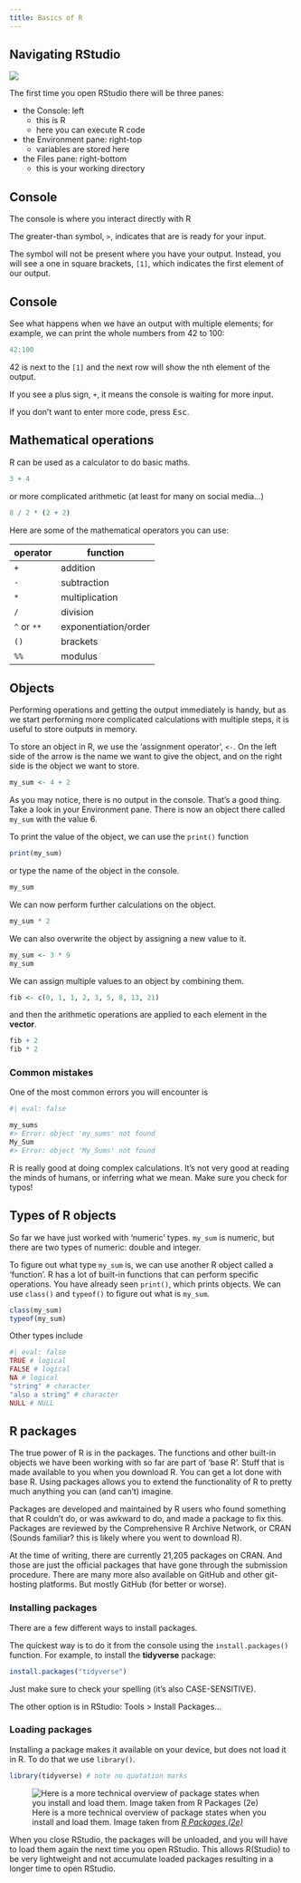 ```yaml
---
title: Basics of R
---
```


## Navigating RStudio 

![](/images/fresh-rstudio.png)

The first time you open RStudio there will be three panes:

- the Console: left
  + this is R
  + here you can execute R code
- the Environment pane: right-top
  + variables are stored here
- the Files pane: right-bottom
  + this is your working directory


## Console

The console is where you interact directly with R

The greater-than symbol, `>`, indicates that are is ready for your
input.

The symbol will not be present where you have your
output. Instead, you will see a one in square brackets, `[1]`,
which indicates the first element of our output.

## Console {.smaller}

See what happens when we have an output with multiple elements; for example, we can print the whole numbers from 42 to 100:

```r
42:100
```

42 is next to the `[1]` and the next row will show the nth element of the output.

If you see a plus sign, `+`, it means the console is waiting for more input.

If you don't want to enter more code, press <kbd>Esc</kbd>.


## Mathematical operations

R can be used as a calculator to do basic maths.

```r
3 + 4
```

or more complicated arithmetic (at least for many on social media...)

```r
8 / 2 * (2 + 2)
```

Here are some of the mathematical operators you can use:

| operator | function |
|---|---|
| `+` | addition |
| `-` | subtraction |
| `*` | multiplication |
| `/` | division |
| `^` or `**` | exponentiation/order |
| `()` | brackets |
| `%%` | modulus |

## Objects

Performing operations and getting the output immediately is
handy, but as we start performing more complicated calculations
with multiple steps, it is useful to store outputs in memory.

To store an object in R, we use the 'assignment operator', `<-`.
On the left side of the arrow is the name we want to give the
object, and on the right side is the object we want to store.

```r
my_sum <- 4 + 2
```

As you may notice, there is no output in the console. That's a good thing.
Take a look in your Environment pane. There is now an object there called
`my_sum` with the value 6.

To print the value of the object, we can use the `print()` function

```r
print(my_sum)
```

or type the name of the object in the console.

```r
my_sum
```

We can now perform further calculations on the object.

```r
my_sum * 2
```

We can also overwrite the object by assigning a new value to it.

```r
my_sum <- 3 * 9
my_sum
```

We can assign multiple values to an object by `c`ombining them.

```r
fib <- c(0, 1, 1, 2, 3, 5, 8, 13, 21)
```

and then the arithmetic operations are applied to each element in the
**vector**.

```r
fib + 2
fib * 2
```

### Common mistakes

One of the most common errors you will encounter is

```r
#| eval: false

my_sums
#> Error: object 'my_sums' not found
My_Sum
#> Error: object 'My_Sums' not found
```

R is really good at doing complex calculations. It's not very good
at reading the minds of humans, or inferring what we mean. Make sure
you check for typos!

## Types of R objects

So far we have just worked with 'numeric' types. `my_sum` is numeric,
but there are two types of numeric: double and integer.

To figure out what type `my_sum` is, we can use another R object called
a 'function'. R has a lot of built-in functions that can perform specific
operations. You have already seen `print()`, which prints objects.
We can use `class()` and `typeof()` to figure out what is `my_sum`.

```r
class(my_sum)
typeof(my_sum)
```

Other types include

```r
#| eval: false
TRUE # logical
FALSE # logical
NA # logical
"string" # character
"also a string" # character
NULL # NULL
```


## R packages

The true power of R is in the packages. The functions and other 
built-in objects we have been working with so far are part of
'base R'. Stuff that is made available to you when you download R.
You can get a lot done with base R. Using packages allows you to
extend the functionality of R to pretty much anything you can (and can't) imagine.

Packages are developed and maintained by R users who found something
that R couldn't do, or was awkward to do, and made a package to fix
this. Packages are reviewed by the Comprehensive R Archive Network,
or CRAN (Sounds familiar? this is likely where you went to download R).

At the time of writing, there are currently 21,205 packages on CRAN.
And those are just the official packages that have gone through the
submission procedure. There are many more also available on GitHub and
other git-hosting platforms. But mostly GitHub (for better or worse).

### Installing packages

There are a few different ways to install packages.

The quickest way is to do it from the console using the `install.packages()`
function. For example, to install the **tidyverse** package:

```r
install.packages("tidyverse")
```

Just make sure to check your spelling (it's also CASE-SENSITIVE).

The other option is in RStudio: Tools > Install Packages...

### Loading packages

Installing a package makes it available on your device, but does not
load it in R. To do that we use `library()`.

```r
library(tidyverse) # note no quotation marks
```

![Here is a more technical overview of package states when you install and load them. Image taken from [*R Packages (2e)*](https://r-pkgs.org/)](https://r-pkgs.org/diagrams/install-load.png)

When you close RStudio, the packages will be unloaded, and you will
have to load them again the next time you open RStudio. This allows
R(Studio) to be very lightweight and not accumulate loaded packages
resulting in a longer time to open RStudio.
